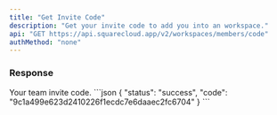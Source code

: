 ```yaml
---
title: "Get Invite Code"
description: "Get your invite code to add you into an workspace."
api: "GET https://api.squarecloud.app/v2/workspaces/members/code"
authMethod: "none"
---
```



<Authorization />

### Response

<Status />

<ResponseField name="code" type="string">
  Your team invite code.
</ResponseField>


<ResponseExample>
```json
{
  "status": "success",
  "code": "9c1a499e623d2410226f1ecdc7e6daaec2fc6704"
}
```
</ResponseExample>
